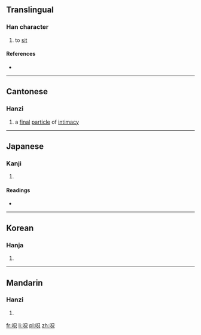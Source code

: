 ==Translingual==

===Han character===
{{Han char|rn=30|rad=口|as=05|sn=8|four=|canj=口口金 (RRC)|ids=⿰[[口]][[只]]}}

# to [[sit]]

====References====
* {{Han ref|kx=0182.070|dkj=03450|dj=0401.090|hdz=10601.020|uh=546E|ud=21614}}

----

==Cantonese==

===Hanzi===
{{yue-hanzi|jyut=[[ze1]], [[zek1]]|y=je1, jek1}}

# a [[final]] [[particle]] of [[intimacy]]

----

==Japanese==

===Kanji===
{{ja-kanji|grade=|rs=口05}}

# {{defn|lang=ja|sort=口05}}

====Readings====
* {{ja-readings|on=[[き]] (ki)|kun=[[こしかける]] (koshikakeru)}}

----

==Korean==

===Hanja===
{{ko-hanja|hangeul=기|rv=gi|mr=ki|y=ki|eumhun=[[걸터앉다|걸터앉을]]|ehrv=geolteoanjeul|ehmr=kŏlt'ŏanjŭl|ehy=keltheanc.ul}}

# {{defn|lang=ko|sort=口05}}

----

==Mandarin==

===Hanzi===
{{cmn-hanzi|pin=[[qì]] ([[qi4]])|wg=ch'i<sup>4</sup>}}

# {{defn|lang=cmn|sort=口05}}

[[fr:呮]]
[[li:呮]]
[[pl:呮]]
[[zh:呮]]